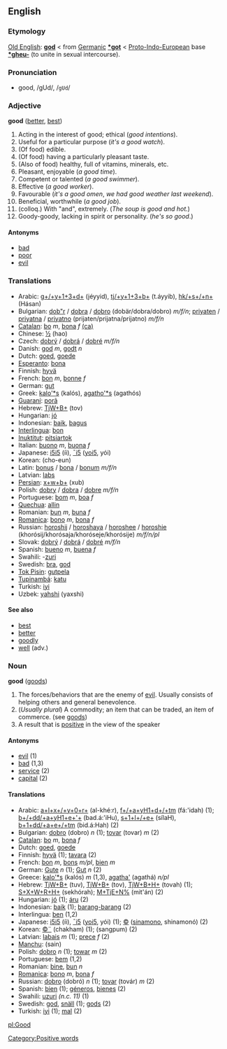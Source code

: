 ==English==
===Etymology===
[[Old English]]: '''[[god]]''' < from [[Germanic]] '''[[*got]]''' < [[Proto-Indo-European]] base '''[[*gheu-]]''' (to unite in sexual intercourse).

===Pronunciation===
*good, /gUd/, /<tt>gUd</tt>/

===Adjective===
'''good''' ([[better]], [[best]])

#Acting in the interest of good; ethical (''good intentions'').
#Useful for a particular purpose (''it's a good watch'').
#(Of food) edible.
#(Of food) having a particularly pleasant taste.
#(Also of food) healthy, full of vitamins, minerals, etc.
#Pleasant, enjoyable (''a good time'').
#Competent or talented (''a good swimmer'').
#Effective (''a good worker'').
#Favourable (''it's a good omen'', ''we had good weather last weekend'').
#Beneficial, worthwhile (''a good job'').
#(colloq.) With "and", extremely. (''The soup is good and hot.'')
# Goody-goody, lacking in spirit or personality. (''he's so good''.)

====Antonyms====
* [[bad]]
* [[poor]]
* [[evil]]

===Translations===
*Arabic: [[g+y+d+|g+/+y+1+3+d+]] (jéyyid), [[tjy+b+|tj/+y+1+3+b+]] (t.áyyib), [[hks+n+|hk/+s+/+n+]] (Hásan)
*Bulgarian: [[dob"r]] / [[dobra]] / [[dobro]] (dobär/dobra/dobro) ''m/f/n''; [[priyaten]] / [[priyatna]] / [[priyatno]] (prijaten/prijatna/prijatno) ''m/f/n''
*[[Catalan]]: [[bo]] ''m'', [[bona]] ''f'' [[:ca:bo|(ca)]] 
*Chinese: [[½]] (hao)
*Czech: [[dobrý]] / [[dobrá]] / [[dobré]] ''m/f/n''
*Danish: [[god]] ''m'', [[godt]] ''n''
*Dutch: [[goed]], [[goede]]
*[[Esperanto]]: [[bona]]
*Finnish: [[hyvä]]
*French: [[bon]] ''m'', [[bonne]] ''f''
*German: [[gut#German|gut]]
*Greek: [[kalo'*s]] (kalós), [[agatho'*s]] (agathós)
*[[Guaraní]]: [[porã]]
*Hebrew: [[TjW+B+]] (tov)
*Hungarian: [[jó]]
*Indonesian: [[baik]], [[bagus]]
*[[Interlingua]]: [[bon]]
*[[Inuktitut]]: [[pitsiartok]]
*Italian: [[buono]] ''m'', [[buona]] ''f''
*Japanese: [[i5i5]] (íi), [[¯i5]] ([[yoi5]], yói)
*Korean: [[]] (cho-eun)
*Latin: [[bonus]] / [[bona]] / [[bonum]] ''m/f/n''
*Latvian: [[labs]]
*[[Persian]]: [[x+w+b+]] (xub)
*Polish: [[dobry]] / [[dobra]] / [[dobre]] ''m/f/n''
*Portuguese: [[bom]] ''m'', [[boa]] ''f''
*[[Quechua]]: [[allin]]
*Romanian: [[bun]] ''m'', [[buna]] ''f''
*[[Romanica]]: [[bono]] ''m'', [[bona]] ''f''
*Russian: [[horoshij]] / [[horoshaya]] / [[horoshee]] / [[horoshie]] (khorósij/khorósaja/khoróseje/khorósije) ''m/f/n/pl''
*Slovak: [[dobrý]] / [[dobrá]] / [[dobré]] ''m/f/n''
*Spanish: [[bueno]] ''m'', [[buena]] ''f''
*Swahili: -[[zuri]]
*Swedish: [[bra#Swedish|bra]], [[god#Swedish|god]]
*[[Tok Pisin]]: [[gutpela]]
*[[Tupinambá]]: [[katu]]
*Turkish: [[iyi]]
*Uzbek: [[yahshi]] (yaxshi)

====See also====
*[[best]]
*[[better]]
*[[goodly]]
*[[well]] (adv.)

===Noun===
'''good''' ([[goods]])

#The forces/behaviors that are the enemy of [[evil]].  Usually consists of helping others and general benevolence.
#(''Usually plural'') A commodity; an item that can be traded, an item of commerce. (see [[goods]])
#A result that is [[positive]] in the view of the speaker

====Antonyms====
*[[evil]] (1)
*[[bad]] (1,3)
*[[service]] (2)
*[[capital]] (2)

====Translations====
*Arabic: [[a+l+x+y+r+|a+l+x+/+y+0+r+]] (al-khé:r), [[f+a+yHd+tm|f+/+a+yH1+d+/+tm]] (fá:'idah) (1); [[b+dda+yHe+|b+/+dd/+a+yH1+e+'+]] (bad.á:'iH<vcd>u), [[s+l+e+|s+1+l+/+e+]] (sílaH<vcd>), [[b+dda+e+tm|b+1+dd/+a+e+/+tm]] (bid.á:H<vcd>ah) (2)
*Bulgarian: [[dobro]] (dobro) ''n'' (1); [[tovar]] (tovar) ''m'' (2)
*[[Catalan]]: [[bo]] ''m'', [[bona]] ''f''
*Dutch: [[goed]], [[goede]]
*Finnish: [[hyvä]] (1); [[tavara]] (2)
*French: [[bon]] ''m'', [[bons]] ''m/pl'', [[bien]] ''m''
*German: [[Gute]] ''n'' (1); [[Gut]] ''n'' (2)
*Greece: [[kalo'*s]] (kalós) ''m'' (1,3), [[agatha']] (agathá) ''n/pl''
*Hebrew: [[TjW+B+]] (tuv), [[TjW+B+]] (tov), [[TjW+B+H+]] (tovah) (1); [[S+X+W+R+H+]] (sekhórah); [[M+TjE+N%]] (mit'án) (2)
*Hungarian: [[jó]] (1); [[áru]] (2)
*Indonesian: [[baik]] (1); [[barang-barang]] (2)
*Interlingua: [[ben]] (1,2)
*Japanese: [[i5i5]] (íi), [[¯i5]] ([[yoi5]], yói) (1); [[©]] ([[sinamono]], shinamonó) (2)
*Korean: [[©¨]] (chakham) (1); [[]] (sangpum) (2)
*Latvian: [[labais]] ''m'' (1); [[prece]] ''f'' (2)
*[[Manchu]]: (sain)
*Polish: [[dobro]] ''n'' (1); [[towar]] ''m'' (2)
*Portuguese: [[bem]] (1,2)
*Romanian: [[bine]], [[bun]] ''n'' 
*[[Romanica]]: [[bono]] ''m'', [[bona]] ''f''
*Russian: [[dobro]] (dobró) ''n'' (1); [[tovar]] (továr) ''m'' (2)
*Spanish: [[bien]] (1); [[géneros]], [[bienes]] (2)
*Swahili: [[uzuri]] ''(n.c. 11)'' (1)
*Swedish: [[god]], [[snäll]] (1); [[gods]] (2)
*Turkish: [[iyi]] (1); [[mal]] (2)

[[Category:Positive words]]

[[pl:Good]]